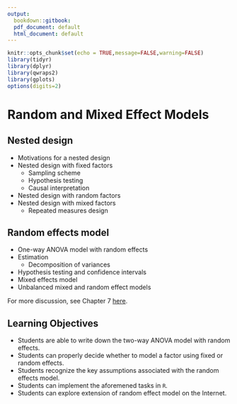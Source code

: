 ```yaml
---
output:
  bookdown::gitbook:
  pdf_document: default
  html_document: default
---
```


```r
knitr::opts_chunk$set(echo = TRUE,message=FALSE,warning=FALSE)
library(tidyr) 
library(dplyr)
library(qwraps2)
library(gplots)
options(digits=2)
```

# Random and Mixed Effect Models {#ch:nested}

## Nested design

* Motivations for a nested design
* Nested design with fixed factors 
    - Sampling scheme
    - Hypothesis testing
    - Causal interpretation
* Nested design with random factors
* Nested design with mixed factors
    - Repeated measures design 



## Random effects model

* One-way ANOVA model with random effects
* Estimation
    - Decomposition of variances
* Hypothesis testing and confidence intervals 
* Mixed effects model 
* Unbalanced mixed and random effect models

For more discussion, see Chapter 7 [here](https://stat.ethz.ch/~meier/teaching/anova/random-and-mixed-effects-models.html).

## Learning Objectives

* Students are able to write down the two-way ANOVA model with random effects.
* Students can properly decide whether to model a factor using fixed or random effects. 
* Students recognize the key assumptions associated with the random effects model. 
* Students can implement the aforemened tasks in `R`.
* Students can explore extension of random effect model on the Internet. 

